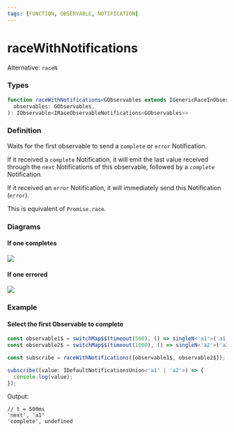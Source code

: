 ```yaml
---
tags: [FUNCTION, OBSERVABLE, NOTIFICATION]
---
```


# raceWithNotifications

Alternative: `raceN`

### Types

```ts
function raceWithNotifications<GObservables extends IGenericRaceInObservables>(
  observables: GObservables,
): IObservable<IRaceObservableNotifications<GObservables>>
```

### Definition

Waits for the first observable to send a `complete` or `error` Notification.

If it received a `complete` Notification, it will emit the last value received through the `next` Notifications of this observable,
followed by a `complete` Notification.

If it received an `error` Notification, it will immediately send this Notification (`error`).

This is equivalent of `Promise.race`.

### Diagrams

#### If one completes

[![](https://mermaid.ink/img/pako:eNqFkcFKBDEMhl-l5OTCePDaw8IMetWDyh6sh0ybcQvTdGxTUZZ9dzuw4o4MK7kE_i9fAjmAjY5AQ6b3Qmzp1uNbwmDY8IRJvPUTsqhWYVaxz5Q-sB8pt8u4-xN3yzihpZ2X_X0UP3iL4iPneWQ1uHo5X9QsvK-bpfnh-Wk-tbveblddWjF9ilb9jeH2PwgvQzaGaSQhw6tAHazXnLsuYr-2uaCBQCmgd_UXB8NKGZA9BTKga-towDKKAcPHipbJodCd8xIT6AHHTA1gkfj4xRa0pEI_0OmfJ-r4Dftetns)](https://mermaid.live/edit#pako:eNqFkcFKBDEMhl-l5OTCePDaw8IMetWDyh6sh0ybcQvTdGxTUZZ9dzuw4o4MK7kE_i9fAjmAjY5AQ6b3Qmzp1uNbwmDY8IRJvPUTsqhWYVaxz5Q-sB8pt8u4-xN3yzihpZ2X_X0UP3iL4iPneWQ1uHo5X9QsvK-bpfnh-Wk-tbveblddWjF9ilb9jeH2PwgvQzaGaSQhw6tAHazXnLsuYr-2uaCBQCmgd_UXB8NKGZA9BTKga-towDKKAcPHipbJodCd8xIT6AHHTA1gkfj4xRa0pEI_0OmfJ-r4Dftetns)

#### If one errored

[![](https://mermaid.ink/img/pako:eNp1kT1PxDAMhv9K5AmkMrBmOKkVrDAciIEwuInLRWqd4jgIdLr_Tk4qEoUy2dL7-PXXEXwKBBYyvRViTzcRXwUnx45nFI0-zshqWoPZpD6TvGM_Um7XcvdL7tayoKenqIe7pHGIHjUmzueSTeHi-WejZuX7crl2vn98OI_aXe12m17WMH2oNf214_Z_iESSLKGutknV6trtD-sYGphIJoyh3vHo2BgHeqCJHNiaBhqwjOrA8amiZQ6odBuiJgE74JipASya9p_swaoU-oaWXyzU6QtJ-Z2S)](https://mermaid.live/edit#pako:eNp1kT1PxDAMhv9K5AmkMrBmOKkVrDAciIEwuInLRWqd4jgIdLr_Tk4qEoUy2dL7-PXXEXwKBBYyvRViTzcRXwUnx45nFI0-zshqWoPZpD6TvGM_Um7XcvdL7tayoKenqIe7pHGIHjUmzueSTeHi-WejZuX7crl2vn98OI_aXe12m17WMH2oNf214_Z_iESSLKGutknV6trtD-sYGphIJoyh3vHo2BgHeqCJHNiaBhqwjOrA8amiZQ6odBuiJgE74JipASya9p_swaoU-oaWXyzU6QtJ-Z2S)

### Example

#### Select the first Observable to complete

```ts
const observable1$ = switchMap$$(timeout(500), () => singleN<'a1'>('a1'));
const observable2$ = switchMap$$(timeout(1000), () => singleN<'a2'>('a2'));

const subscribe = raceWithNotifications([observable1$, observable2$]);

subscribe((value: IDefaultNotificationsUnion<'a1' | 'a2'>) => {
  console.log(value);
});
```

Output:

```text
// t = 500ms
'next', 'a1'
'complete', undefined
```
